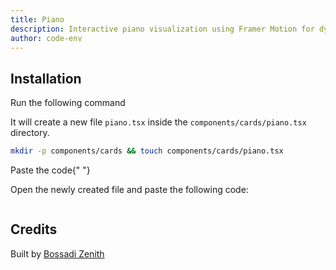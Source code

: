 ```yaml
---
title: Piano
description: Interactive piano visualization using Framer Motion for dynamic bar height and color changes based on hover
author: code-env
---
```


<ComponentPreview name="piano-cards" />

## Installation

<Steps>

<Step>Run the following command</Step>

It will create a new file `piano.tsx` inside the `components/cards/piano.tsx` directory.

```bash
mkdir -p components/cards && touch components/cards/piano.tsx
```

<Step>Paste the code</Step>{" "}

Open the newly created file and paste the following code:

```jsx file=<rootDir>/fg/cards/piano.tsx

```

</Steps>

## Credits

Built by [Bossadi Zenith](https://github.com/code-env)

